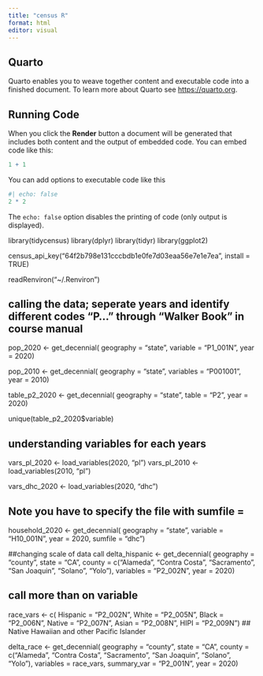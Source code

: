 ```yaml
---
title: "census R"
format: html
editor: visual
---
```


## Quarto

Quarto enables you to weave together content and executable code into a finished document. To learn more about Quarto see <https://quarto.org>.

## Running Code

When you click the **Render** button a document will be generated that includes both content and the output of embedded code. You can embed code like this:

```r
1 + 1
```

You can add options to executable code like this

```r
#| echo: false
2 * 2
```

The `echo: false` option disables the printing of code (only output is displayed).

library(tidycensus)
library(dplyr)
library(tidyr)
library(ggplot2)

census_api_key("64f2b798e131cccbdb1e0fe7d03eaa56e7e1e7ea", install = TRUE)

readRenviron("~/.Renviron")

## calling the data; seperate years and identify different codes "P..." through "Walker Book" in course manual
pop_2020 <- get_decennial(
    geography = "state",
    variable = "P1_001N",
    year = 2020)

pop_2010 <- get_decennial(
  geography = "state", 
  variables = "P001001",
  year = 2010)
  
table_p2_2020 <- get_decennial(
    geography = "state",
    table = "P2",
    year = 2020)
    
unique(table_p2_2020$variable)

## understanding variables for each years
vars_pl_2020 <-  load_variables(2020, "pl")
vars_pl_2010 <-  load_variables(2010, "pl")

vars_dhc_2020 <-  load_variables(2020, "dhc")

## Note you have to specify the file with sumfile =
household_2020 <- get_decennial(
    geography = "state",
    variable = "H10_001N",
    year = 2020,
    sumfile = "dhc")

##changing scale of data call 
delta_hispanic <- get_decennial(
  geography = "county",
  state = "CA",
  county = c("Alameda", "Contra Costa", "Sacramento", "San Joaquin", "Solano", "Yolo"),
  variables = "P2_002N", 
  year = 2020)
  
## call more than on variable## 
race_vars <- c(
  Hispanic = "P2_002N",
  White = "P2_005N",
  Black = "P2_006N",
  Native = "P2_007N",
  Asian = "P2_008N",
  HIPI = "P2_009N") ## Native Hawaiian and other Pacific Islander

delta_race <- get_decennial(
  geography = "county",
  state = "CA",
  county = c("Alameda", "Contra Costa", "Sacramento", "San Joaquin", "Solano", "Yolo"),
  variables = race_vars,
  summary_var = "P2_001N",
  year = 2020)
  

